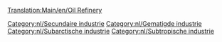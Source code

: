 [[Translation:Main/en/Oil Refinery]]{{en/-}}
{{Template:Industrieën/Nl
|image=Oilrefinery.png
|name=Olieraffinaderij
|climates=[[Main/en/Klimaat/Nl#Gematigd|Gematigd]], [[Main/en/Klimaat/Nl#Subarctisch|Subarctisch]], [[Main/en/Klimaat/Nl#Subtropisch|Subtropisch]].
|accepts=[[Main/nl/Olie|Olie]]
|produces=[[Main/nl/Goederen|Goederen]]
|notes=Kan alleen worden geplaatst vlakbij de randen van de kaart, zelfs bij gebruik van [[Main/en/Industrie/Nl#Nieuwe industrieën bekostigen|sticht een nieuwe industrie]].
Het kan worden vernietigd door een [[Main/en/Rampen/Nl#Explosie op een olie-raffinaderij|ramp met een militaire straaljager]], maar zal zichzelf snel herbouwen.
}}

{{nl/Navbox Industrieën}}
[[Category:nl/Secundaire industrie]]
[[Category:nl/Gematigde industrie]]
[[Category:nl/Subarctische industrie]]
[[Category:nl/Subtropische industrie]]